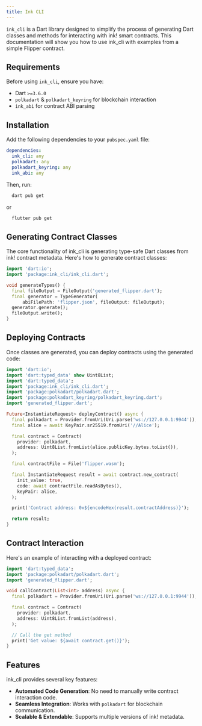 ```yaml
---
title: Ink CLI
---
```


`ink_cli` is a Dart library designed to simplify the process of generating Dart classes and methods for interacting with ink! smart contracts. This documentation will show you how to use ink_cli with examples from a simple Flipper contract.

## Requirements

Before using `ink_cli`, ensure you have:

* Dart `>=3.6.0`
* `polkadart` & `polkadart_keyring` for blockchain interaction
* `ink_abi` for contract ABI parsing

## Installation

Add the following dependencies to your `pubspec.yaml` file:

```yaml
dependencies:
  ink_cli: any
  polkadart: any
  polkadart_keyring: any
  ink_abi: any
```

Then, run:

```sh
  dart pub get
```
or

```sh
  flutter pub get
```

## Generating Contract Classes

The core functionality of ink_cli is generating type-safe Dart classes from ink! contract metadata. Here's how to generate contract classes:

```dart
import 'dart:io';
import 'package:ink_cli/ink_cli.dart';

void generateTypes() {
  final fileOutput = FileOutput('generated_flipper.dart');
  final generator = TypeGenerator(
      abiFilePath: 'flipper.json', fileOutput: fileOutput);
  generator.generate();
  fileOutput.write();
}
```

## Deploying Contracts

Once classes are generated, you can deploy contracts using the generated code:

```dart
import 'dart:io';
import 'dart:typed_data' show Uint8List;
import 'dart:typed_data';
import 'package:ink_cli/ink_cli.dart';
import 'package:polkadart/polkadart.dart';
import 'package:polkadart_keyring/polkadart_keyring.dart';
import 'generated_flipper.dart';

Future<InstantiateRequest> deployContract() async {
  final polkadart = Provider.fromUri(Uri.parse('ws://127.0.0.1:9944'));
  final alice = await KeyPair.sr25519.fromUri('//Alice');

  final contract = Contract(
    provider: polkadart,
    address: Uint8List.fromList(alice.publicKey.bytes.toList()),
  );

  final contractFile = File('flipper.wasm');

  final InstantiateRequest result = await contract.new_contract(
    init_value: true,
    code: await contractFile.readAsBytes(),
    keyPair: alice,
  );

  print('Contract address: 0x${encodeHex(result.contractAddress)}');

  return result;
}
```

## Contract Interaction

Here's an example of interacting with a deployed contract:

```dart
import 'dart:typed_data';
import 'package:polkadart/polkadart.dart';
import 'generated_flipper.dart';

void callContract(List<int> address) async {
  final polkadart = Provider.fromUri(Uri.parse('ws://127.0.0.1:9944'));

  final contract = Contract(
    provider: polkadart,
    address: Uint8List.fromList(address),
  );

  // Call the get method
  print('Get value: ${await contract.get()}');
}
```

## Features

ink_cli provides several key features:

- **Automated Code Generation**: No need to manually write contract interaction code.
- **Seamless Integration**: Works with `polkadart` for blockchain communication.
- **Scalable & Extendable**: Supports multiple versions of ink! metadata.
